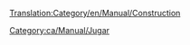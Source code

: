 [[Translation:Category/en/Manual/Construction]]

{{en/Bilingual box| ca
| Los artículos relativos a cómo construir cosas figuran en esta lista.
:→''[[es/Construcción|Véase el artículo principal sobre '''Construcción''']]...''
| Articles dealing with how to construct things are listed here.}}

[[Category:ca/Manual/Jugar]]